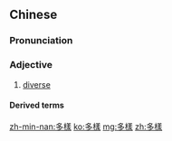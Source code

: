 {{also|多様}}
==Chinese==
{{zh-forms|s=多样}}

===Pronunciation===
{{zh-pron
|m=duōyàng
|c=do1 joeng6
|cat=a
}}

===Adjective===
{{zh-adj}}

# [[diverse]]

====Derived terms====
{{zh-der|多樣化|多樣性}}

[[zh-min-nan:多樣]]
[[ko:多樣]]
[[mg:多樣]]
[[zh:多樣]]